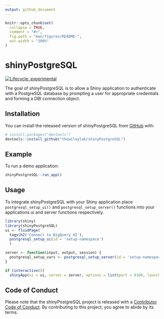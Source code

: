 ```yaml
---
output: github_document
---
```


<!-- README.md is generated from README.Rmd. Please edit that file -->

```r
knitr::opts_chunk$set(
  collapse = TRUE,
  comment = "#>",
  fig.path = "man/figures/README-",
  out.width = "100%"
)
```

# shinyPostgreSQL

<!-- badges: start -->
[![Lifecycle: experimental](https://img.shields.io/badge/lifecycle-experimental-orange.svg)](https://www.tidyverse.org/lifecycle/#experimental)
<!-- badges: end -->

The goal of shinyPostgreSQL is to allow a Shiny application to authenticate with a PostgreSQL database by prompting a user for appropriate credentials and forming a DBI connection object.

## Installation

You can install the released version of shinyPostgreSQL from [GitHub](https://github.com/) with:

``` r
# install.packages("devtools")
devtools::install_github("thewileylab/shinyPostgreSQL")
```

## Example

To run a demo application:

```r
shinyPostgreSQL::run_app()
```

## Usage

To integrate shinyPostgreSQL with your Shiny application place `postgresql_setup_ui()` and `postgresql_setup_server()` functions into your applications ui and server functions respectively.

```r
library(shiny)
library(shinyPostgreSQL)
ui <- fluidPage(
  tags$h2('Connect to BigQuery UI'),
  postgresql_setup_ui(id = 'setup-namespace')
  )

server <- function(input, output, session) {
  postgresql_setup_vars <- postgresql_setup_server(id = 'setup-namespace')
}

if (interactive())
  shinyApp(ui = ui, server = server, options = list(port = 8100, launch.browser = T))
```

## Code of Conduct

Please note that the shinyPostgreSQL project is released with a [Contributor Code of Conduct](https://contributor-covenant.org/version/2/0/CODE_OF_CONDUCT.html). By contributing to this project, you agree to abide by its terms.
